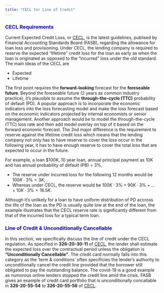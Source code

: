 ```yaml
---
title: "CECL for Line of Credit"
---
```


<div style="background-color:white;color:blue;matrixOperation:20px;">
### CECL Requirements
</div>

Current Expected Credit Loss, or [CECL](https://www.fasb.org/jsp/FASB/Document_C/DocumentPage?cid=1176168232528&acceptedDisclaimer=true), is the latest guidelines, publised by Financial Accounting Standards Board (FASB), regarding the allowance for loan loss and provisioning. Under CECL, the lending company is required to reserve the expected "lifetime" credit loss for the loan as early as when the loan is originated as opposed to the "incurred" loss under the old standard. The main ideas of the CECL are 

* Expected 
* Lifetime

The first point requires the **forward-looking** forecast for the **foreseable future**. Beyond the foreseable future (2 years as common industry practice), it's plausible to assume the **through-the-cycle (TTC)** probability of default (PD). A popular approach is to incorporate the economic indicators into the loss forecasting model and make the loss forecast based on the economic indicators projected by internal economists or senior management. Another approach would be to model the through-the-cycle (TTC) loss rate and then add model overlay on top of it based on the forward economic forecast. The 2nd major difference is the requirement to reserve against the lifetime credit loss which means that the lending company not only has to have reserve to cover the loss occur in the following year, it has to have enough reserve to cover the total loss that are expected to occur in the future. 

For example, a loan $100K, 10 year loan, annual principal payment as 10K and has annual probability of default (PB) = 3%, 

* The reserve under incurred loss for the following 12 months would be $100K \cdot 3\% = 3K$, 
* Whereas under CECL, the reserve would be $100K \cdot 3\%  + 90K \cdot 3\% + ...+ 10K \cdot 3\% = 16.5K$. 

Although it's unlikely for a loan to have uniform distribution of PD accross the life of the loan as the PD is usually quite low at the end of the loan, the example illustrates that the CECL reserve rate is significantly different from that of the incurred loss for a typical term loan.



<div style="background-color:white;color:blue;matrixOperation:20px;">
### Line of Credit & Unconditionally Cancellable
</div>

In this section, we specifically discuss the line of credit under the CECL regulation. As specified in **326-20-30-11** of [CECL](https://www.fasb.org/jsp/FASB/Document_C/DocumentPage?cid=1176168232528&acceptedDisclaimer=true), the lender shall estimate the expected loss over the contractual period unless the obligation is **"Unconditionally Cancellable"**. The credit card normally falls into this category as the 'term & conditions' often specificies the lender's authority to unconditionally cancel the credit line provided that the borrower still obligated to pay the outstanding balance. The covid-19 is a good example as numorous online lenders stopped the credit line amid the crisis. FASB gives an example of credit card portfolio that is unconditionally concallable in **326-20-55-54** to **326-20-55-56** of [CECL](https://www.fasb.org/jsp/FASB/Document_C/DocumentPage?cid=1176168232528&acceptedDisclaimer=true).












